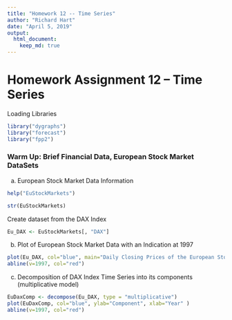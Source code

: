 ```yaml
---
title: "Homework 12 -- Time Series"
author: "Richard Hart"
date: "April 5, 2019"
output: 
  html_document:
    keep_md: true
---
```


# Homework Assignment 12 -- Time Series

Loading Libraries
```r
library("dygraphs")
library("forecast")
library("fpp2")
```

### Warm Up: Brief Financial Data, European Stock Market DataSets

a. European Stock Market Data Information
```r
help("EuStockMarkets")
```

```r
str(EuStockMarkets)
```

Create dataset from the DAX Index
```r
Eu_DAX <- EuStockMarkets[, "DAX"]
```

b. Plot of European Stock Market Data with an Indication at 1997
```r
plot(Eu_DAX, col="blue", main="Daily Closing Prices of the European Stock Index, DAX (1991-1998)", ylab="European Stock Market Index DAX", xlab="Year")
abline(v=1997, col="red")
```

c. Decomposition of DAX Index Time Series into its components (multiplicative model)
```r
EuDaxComp <- decompose(Eu_DAX, type = "multiplicative")
plot(EuDaxComp, col="blue", ylab="Component", xlab="Year" )
abline(v=1997, col="red")
```
